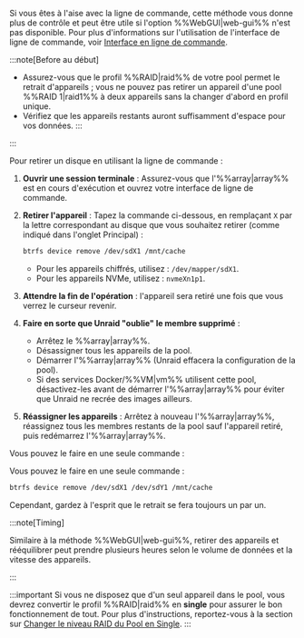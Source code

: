 Si vous êtes à l'aise avec la ligne de commande, cette méthode vous donne plus de contrôle et peut être utile si l'option %%WebGUI|web-gui%% n'est pas disponible. Pour plus d'informations sur l'utilisation de l'interface de ligne de commande, voir [Interface en ligne de commande](../../../system-administration/advanced-tools/command-line-interface.mdx).

:::note[Before au début]
- Assurez-vous que le profil %%RAID|raid%% de votre pool permet le retrait d'appareils ; vous ne pouvez pas retirer un appareil d'une pool %%RAID 1|raid1%% à deux appareils sans la changer d'abord en profil unique.
- Vérifiez que les appareils restants auront suffisamment d'espace pour vos données.
:::

:::

Pour retirer un disque en utilisant la ligne de commande :

1. **Ouvrir une session terminale** : Assurez-vous que l'%%array|array%% est en cours d'exécution et ouvrez votre interface de ligne de commande.

2. **Retirer l'appareil** : Tapez la commande ci-dessous, en remplaçant `X` par la lettre correspondant au disque que vous souhaitez retirer (comme indiqué dans l'onglet Principal) :

   ```bash
   btrfs device remove /dev/sdX1 /mnt/cache
   ```

   - Pour les appareils chiffrés, utilisez : `/dev/mapper/sdX1`.
   - Pour les appareils NVMe, utilisez : `nvmeXn1p1`.

3. **Attendre la fin de l'opération** : l'appareil sera retiré une fois que vous verrez le curseur revenir.

4. **Faire en sorte que Unraid "oublie" le membre supprimé** :
   - Arrêtez le %%array|array%%.
   - Désassigner tous les appareils de la pool.
   - Démarrer l'%%array|array%% (Unraid effacera la configuration de la pool).
   - Si des services Docker/%%VM|vm%% utilisent cette pool, désactivez-les avant de démarrer l'%%array|array%% pour éviter que Unraid ne recrée des images ailleurs.

5. **Réassigner les appareils** : Arrêtez à nouveau l'%%array|array%%, réassignez tous les membres restants de la pool sauf l'appareil retiré, puis redémarrez l'%%array|array%%.

Vous pouvez le faire en une seule commande :

Vous pouvez le faire en une seule commande :

```bash
btrfs device remove /dev/sdX1 /dev/sdY1 /mnt/cache
```

Cependant, gardez à l'esprit que le retrait se fera toujours un par un.

:::note\[Timing]

Similaire à la méthode %%WebGUI|web-gui%%, retirer des appareils et rééquilibrer peut prendre plusieurs heures selon le volume de données et la vitesse des appareils.

:::

:::important
Si vous ne disposez que d'un seul appareil dans le pool, vous devrez convertir le profil %%RAID|raid%% en **single** pour assurer le bon fonctionnement de tout. Pour plus d'instructions, reportez-vous à la section sur [Changer le niveau RAID du Pool en Single](#changing-pool-raid-levels).
:::

